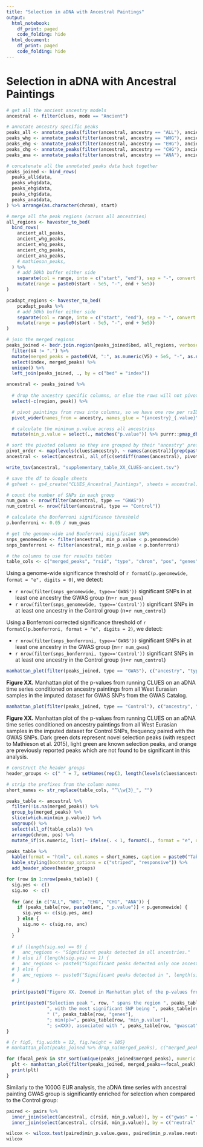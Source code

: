```yaml
---
title: "Selection in aDNA with Ancestral Paintings"
output:
  html_notebook:
    df_print: paged
    code_folding: hide
  html_document:
    df_print: paged
    code_folding: hide
---
```

# Selection in aDNA with Ancestral Paintings

```r
# get all the ancient ancestry models
ancestral <- filter(clues, mode == "Ancient")

# annotate ancestry specific peaks
peaks_all <- annotate_peaks(filter(ancestral, ancestry == "ALL"), ancient_all_peaks, mathieson_peaks)
peaks_whg <- annotate_peaks(filter(ancestral, ancestry == "WHG"), ancient_whg_peaks, mathieson_peaks)
peaks_ehg <- annotate_peaks(filter(ancestral, ancestry == "EHG"), ancient_ehg_peaks, mathieson_peaks)
peaks_chg <- annotate_peaks(filter(ancestral, ancestry == "CHG"), ancient_chg_peaks, mathieson_peaks)
peaks_ana <- annotate_peaks(filter(ancestral, ancestry == "ANA"), ancient_ana_peaks, mathieson_peaks)

# concatenate all the annotated peaks data back together
peaks_joined <- bind_rows(
  peaks_all$data,
  peaks_whg$data,
  peaks_ehg$data,
  peaks_chg$data,
  peaks_ana$data,
) %>% arrange(as.character(chrom), start)

# merge all the peak regions (across all ancestries)
all_regions <- havester_to_bed(
  bind_rows(
    ancient_all_peaks,
    ancient_whg_peaks,
    ancient_ehg_peaks,
    ancient_chg_peaks,
    ancient_ana_peaks,
    # mathieson_peaks,
  ) %>%
    # add 50kb buffer either side
    separate(col = range, into = c("start", "end"), sep = "-", convert = TRUE) %>%
    mutate(range = paste0(start - 5e5, "-", end + 5e5))
)

pcadapt_regions <- havester_to_bed(
    pcadapt_peaks %>% 
    # add 50kb buffer either side
    separate(col = range, into = c("start", "end"), sep = "-", convert = TRUE) %>%
    mutate(range = paste0(start - 5e5, "-", end + 5e5))
)

# join the merged regions
peaks_joined <- bedr.join.region(peaks_joined$bed, all_regions, verbose = FALSE) %>%
  filter(V4 != ".") %>%
  mutate(merged_peaks = paste0(V4, ":", as.numeric(V5) + 5e5, "-", as.numeric(V6) - 5e5)) %>%
  select(index, merged_peaks) %>%
  unique() %>%
  left_join(peaks_joined, ., by = c("bed" = "index"))

ancestral <- peaks_joined %>%
  
  # drop the ancestry specific columns, or else the rows will not pivot correctly
  select(-c(region, peak)) %>%

  # pivot paintings from rows into columns, so we have one row per rsID
  pivot_wider(names_from = ancestry, names_glue = "{ancestry}_{.value}", values_from = c(logLR, p.value, s), names_sort = TRUE) %>%

  # calculate the minimum p.value across all ancestries
  mutate(min_p.value = select(., matches("p.value")) %>% purrr::pmap_dbl(min))

# sort the pivoted columns so they are grouped by their "ancestry" prefix
pivot_order <- map(levels(clues$ancestry), ~ names(ancestral)[grep(paste0(.x, "_"), names(ancestral))]) %>% unlist()
ancestral <- select(ancestral, all_of(c(setdiff(names(ancestral), pivot_order), pivot_order)))

write_tsv(ancestral, "supplementary_table_XX_CLUES-ancient.tsv")

# save the df to Google sheets
# gsheet <- gs4_create("CLUES_Ancestral_Paintings", sheets = ancestral)

# count the number of SNPs in each group
num_gwas <- nrow(filter(ancestral, type == "GWAS"))
num_control <- nrow(filter(ancestral, type == "Control"))

# calculate the Bonferroni significance threshold
p.bonferroni <- 0.05 / num_gwas

# get the genome-wide and Bonferroni significant SNPs
snps_genomewide <- filter(ancestral, min_p.value < p.genomewide)
snps_bonferroni <- filter(ancestral, min_p.value < p.bonferroni)

# the columns to use for results tables
table_cols <- c("merged_peaks", "rsid", "type", "chrom", "pos", "genes", "gwascat", pivot_order, "min_p.value")
```

Using a genome-wide significance threshold of `r formatC(p.genomewide, format = "e", digits = 0)`, we detect:

* `r nrow(filter(snps_genomewide, type=='GWAS'))` significant SNPs in at least one ancestry the GWAS group (n=`r num_gwas`)
* `r nrow(filter(snps_genomewide, type=='Control'))` significant SNPs in at least one ancestry in the Control group (n=`r num_control`)

Using a Bonferroni corrected significance threshold of `r formatC(p.bonferroni, format = "e", digits = 2)`, we detect:

* `r nrow(filter(snps_bonferroni, type=='GWAS'))` significant SNPs in at least one ancestry in the GWAS group (n=`r num_gwas`)
* `r nrow(filter(snps_bonferroni, type=='Control'))` significant SNPs in at least one ancestry in the Control group (n=`r num_control`)

```r
manhattan_plot(filter(peaks_joined, type == "GWAS"), c("ancestry", "type"), p.genomewide, colors = ancestry_colors, size_snps=FALSE, wrap=TRUE)
```

**Figure XX.** Manhattan plot of the p-values from running CLUES on an aDNA time series conditioned on ancestry paintings from all West Eurasian samples in the imputed dataset for GWAS SNPs from the GWAS Catalog.

```r
manhattan_plot(filter(peaks_joined, type == "Control"), c("ancestry", "type"), p.genomewide, colors = ancestry_colors, size_snps=FALSE, wrap=1)
```

**Figure XX.** Manhattan plot of the p-values from running CLUES on an aDNA time series conditioned on ancestry paintings from all West Eurasian samples in the imputed dataset for Control SNPs, frequency paired with the GWAS SNPs. Dark green dots represent novel selection peaks (with respect to Mathieson et al. 2015), light green are known selection peaks, and orange are previously reported peaks which are not found to be significant in this analysis.

```r
# construct the header groups
header_groups <- c(" " = 7, setNames(rep(3, length(levels(clues$ancestry))), levels(clues$ancestry)), "min()" = 1)

# strip the prefixes from the column names
short_names <- str_replace(table_cols, "^\\w{3}_", "")

peaks_table <- ancestral %>%
  filter(!is.na(merged_peaks)) %>%
  group_by(merged_peaks) %>%
  slice(which.min(min_p.value)) %>%
  ungroup() %>%
  select(all_of(table_cols)) %>%
  arrange(chrom, pos) %>%
  mutate_if(is.numeric, list(~ ifelse(. < 1, formatC(., format = "e", digits = 2), .)))

peaks_table %>%
  kable(format = "html", col.names = short_names, caption = paste0("Table XX. ", length(all_regions), " genome-wide significant peaks in aDNA time series conditioned on ancestry paintings")) %>%
  kable_styling(bootstrap_options = c("striped", "responsive")) %>%
  add_header_above(header_groups)
```
```r

for (row in 1:nrow(peaks_table)) {
  sig.yes <- c()
  sig.no  <- c()
  
  for (anc in c("ALL", "WHG", "EHG", "CHG", "ANA")) {
    if (peaks_table[row, paste0(anc, "_p.value")] < p.genomewide) {
      sig.yes <- c(sig.yes, anc)
    } else {
      sig.no <- c(sig.no, anc)
    }
  }
  
  # if (length(sig.no) == 0) {
  #   anc_regions <- "Significant peaks detected in all ancestries."
  # } else if (length(sig.yes) == 1) {
  #   anc_regions <- paste0("Significant peaks detected only one ancestry (", sig.yes, ")")
  # } else {
  #   anc_regions <- paste0("Significant peaks detected in ", length(sig.yes), " ancestries only (", paste(sig.yes, collapse=", "), ").")
  # }
  
  print(paste0("Figure XX. Zoomed in Manhattan plot of the p-values from running CLUES on an aDNA time series conditioned on ancestry paintings from all West Eurasian samples in the imputed dataset for GWAS SNPs in the peak region ", peaks_table[row, "merged_peaks"],"."))
  
  print(paste0("Selection peak ", row, " spans the region ", peaks_table[row, "merged_peaks"],
               ", with the most significant SNP being ", peaks_table[row, "rsid"],
               " (", peaks_table[row, "genes"],
               "; min(p)=", peaks_table[row, "min_p.value"],
               "; s=XXX), associated with ", peaks_table[row, "gwascat"], "."))
}
```


```r
# {r fig5, fig.width = 12, fig.height = 105}
# manhattan_plot(peaks_joined %>% drop_na(merged_peaks), c("merged_peaks", "ancestry"), p.genomewide, num_label = 3, wrap = 5)

for (focal_peak in str_sort(unique(peaks_joined$merged_peaks), numeric = TRUE, na_last = NA)) {
  plt <- manhattan_plot(filter(peaks_joined, merged_peaks==focal_peak), c("merged_peaks", "ancestry"), p.genomewide, num_label = 3, wrap = 5)
  print(plt)
}
```


Similarly to the 1000G EUR analysis, the aDNA time series with ancestral painting GWAS group is significantly enriched for selection when compared to the Control group:
```r
paired <- pairs %>%
  inner_join(select(ancestral, c(rsid, min_p.value)), by = c("gwas" = "rsid")) %>%
  inner_join(select(ancestral, c(rsid, min_p.value)), by = c("neutral" = "rsid"), suffix = c(".gwas", ".neutral"))

wilcox <- wilcox.test(paired$min_p.value.gwas, paired$min_p.value.neutral, paired = TRUE, alternative = "less")
wilcox
```
